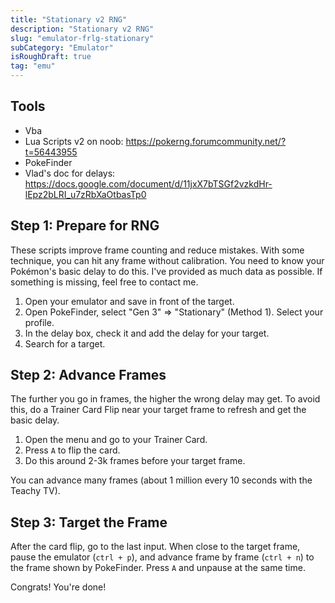 ```yaml
---
title: "Stationary v2 RNG"
description: "Stationary v2 RNG"
slug: "emulator-frlg-stationary"
subCategory: "Emulator"
isRoughDraft: true
tag: "emu"
---
```


## Tools

- Vba
- Lua Scripts v2 on noob: https://pokerng.forumcommunity.net/?t=56443955
- PokeFinder
- Vlad's doc for delays: https://docs.google.com/document/d/11jxX7bTSGf2vzkdHr-lEpz2bLRI_u7zRbXaOtbasTp0

## Step 1: Prepare for RNG

These scripts improve frame counting and reduce mistakes. With some technique, you can hit any frame without calibration. You need to know your Pokémon's basic delay to do this. I've provided as much data as possible. If something is missing, feel free to contact me.

1. Open your emulator and save in front of the target.
2. Open PokeFinder, select "Gen 3" => "Stationary" (Method 1). Select your profile.
3. In the delay box, check it and add the delay for your target.
4. Search for a target.

## Step 2: Advance Frames

The further you go in frames, the higher the wrong delay may get. To avoid this, do a Trainer Card Flip near your target frame to refresh and get the basic delay.

1. Open the menu and go to your Trainer Card.
2. Press `A` to flip the card.
3. Do this around 2-3k frames before your target frame.

You can advance many frames (about 1 million every 10 seconds with the Teachy TV).

## Step 3: Target the Frame

After the card flip, go to the last input. When close to the target frame, pause the emulator (`ctrl + p`), and advance frame by frame (`ctrl + n`) to the frame shown by PokeFinder. Press `A` and unpause at the same time.

Congrats! You're done!

